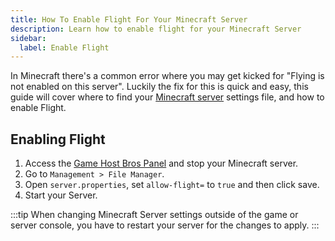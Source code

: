 ```yaml
---
title: How To Enable Flight For Your Minecraft Server
description: Learn how to enable flight for your Minecraft Server
sidebar:
  label: Enable Flight
---
```


In Minecraft there's a common error where you may get kicked for "Flying is not enabled on this server". Luckily the fix for this is quick and easy, this guide will cover where to find your [Minecraft server](https://www.gamehostbros.com/minecraft-server-hosting/) settings file, and how to enable Flight.

## Enabling Flight

<Steps>

  1. Access the [Game Host Bros Panel](https://panel.gamehostbros.com/) and stop your Minecraft server.
  2. Go to `Management > File Manager`.
  3. Open `server.properties`, set `allow-flight=` to `true` and then click save.  
  4. Start your Server.
</Steps>
:::tip
When changing Minecraft Server settings outside of the game or server console, you have to restart your server for the changes to apply.
:::

